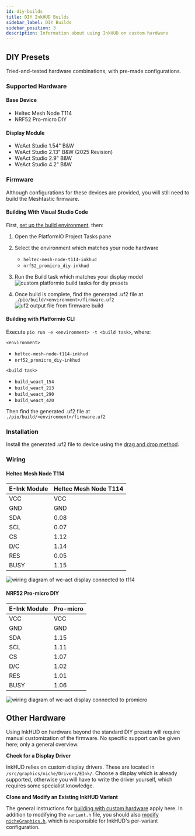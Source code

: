 ```yaml
---
id: diy-builds
title: DIY InkHUD Builds
sidebar_label: DIY Builds
sidebar_position: 3
description: Information about using InkHUD on custom hardware
---
```


## DIY Presets

Tried-and-tested hardware combinations, with pre-made configurations.

### Supported Hardware

#### Base Device

- Heltec Mesh Node T114
- NRF52 Pro-micro DIY

#### Display Module

- WeAct Studio 1.54" B&W
- WeAct Studio 2.13" B&W (2025 Revision)
- WeAct Studio 2.9" B&W
- WeAct Studio 4.2" B&W

### Firmware

Although configurations for these devices are provided, you will still need to build the Meshtastic firmware.

#### Building With Visual Studio Code

First, [set up the build environment](/docs/development/firmware/build/#build), then:

1. Open the PlatformIO Project Tasks pane

2. Select the environment which matches your node hardware
   - `heltec-mesh-node-t114-inkhud`
   - `nrf52_promicro_diy-inkhud`

3. Run the Build task which matches your display model
   ![custom platformio build tasks for diy presets](/img/software/inkhud/diy-presets.webp)

4. Once build is complete, find the generated .uf2 file at `./pio/build/<environment>/firmware.uf2`
   ![uf2 output file from firmware build](/img/software/inkhud/firmware-build-output.webp)

#### Building with Platformio CLI

Execute `pio run -e <environment> -t <build task>`, where:

`<environment>`

- `heltec-mesh-node-t114-inkhud`
- `nrf52_promicro_diy-inkhud`

`<build task>`

- `build_weact_154`
- `build_weact_213`
- `build_weact_290`
- `build_weact_420`

Then find the generated .uf2 file at `./pio/build/<environment>/firmware.uf2`

### Installation

Install the generated .uf2 file to device using the [drag and drop method](/docs/getting-started/flashing-firmware/nrf52/drag-n-drop/#nrf52).

### Wiring

#### Heltec Mesh Node T114

| E-Ink Module | Heltec Mesh Node T114 |
| ------------ | --------------------- |
| VCC          | VCC                   |
| GND          | GND                   |
| SDA          | 0.08                  |
| SCL          | 0.07                  |
| CS           | 1.12                  |
| D/C          | 1.14                  |
| RES          | 0.05                  |
| BUSY         | 1.15                  |

![wiring diagram of we-act display connected to t114](/img/software/inkhud/pinout-t114-weact.webp)

#### NRF52 Pro-micro DIY

| E-Ink Module | Pro-micro |
| ------------ | --------- |
| VCC          | VCC       |
| GND          | GND       |
| SDA          | 1.15      |
| SCL          | 1.11      |
| CS           | 1.07      |
| D/C          | 1.02      |
| RES          | 1.01      |
| BUSY         | 1.06      |

![wiring diagram of we-act display connected to promicro](/img/software/inkhud/pinout-promicro-weact.webp)

## Other Hardware

Using InkHUD on hardware beyond the standard DIY presets will require manual customization of the firmware.
No specific support can be given here; only a general overview.

**Check for a Display Driver**

InkHUD relies on custom display drivers.
These are located in `/src/graphics/niche/Drivers/EInk/`.
Choose a display which is already supported, otherwise you will have to write the driver yourself, which requires some specialist knowledge.

**Clone and Modify an Existing InkHUD Variant**

The general instructions for [building with custom hardware](/docs/development/firmware/build/#build-with-custom-hardware) apply here.
In addition to modifying the `variant.h` file, you should also [modify `nicheGraphics.h`](https://github.com/meshtastic/firmware/tree/master/src/graphics/niche/InkHUD/docs#nichegraphicsh),
which is responsible for InkHUD's per-variant configuration.
